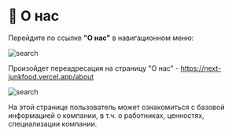 # 🏢 О нас

Перейдите по ссылке **"О нас"** в навигационном меню: 

![search](/images/nav.png)

Произойдет переадресация на страницу "О нас" - https://next-junkfood.vercel.app/about

![search](/images/about.png)

На этой странице пользователь может ознакомиться с базовой информацией о  компании, в т.ч. о работниках, ценностях, специализации компании.


